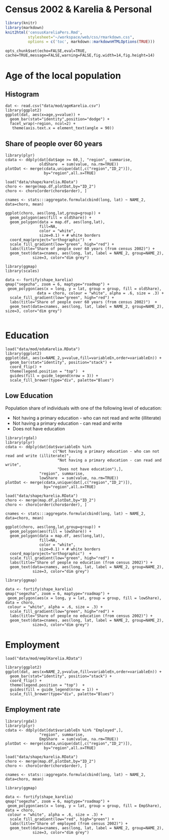 # Census 2002 & Karelia & Personal

```r
library(knitr)
library(markdown)
knit2html('censusKareliaPers.Rmd', 
          stylesheet="~/workspace/web/css/rmarkdown.css",
          options = c('toc', markdown::markdownHTMLOptions(TRUE)))
```


```roptscensus
opts_chunk$set(echo=FALSE,eval=TRUE, cache=TRUE,message=FALSE,warning=FALSE,fig.width=14,fig.height=14)
```


# Age of the local population

## Histogram


```rcenKarePersAgePlot1

dat <- read.csv("data/mod/ageKarelia.csv")
library(ggplot2)
ggplot(dat, aes(x=age,y=value)) +
  geom_bar(stat="identity",position="dodge") +
  facet_wrap(~region, ncol=2) +
   theme(axis.text.x = element_text(angle = 90))
```

## Share of people over 60 years

```rcenKarePersAgeMap1

library(plyr)
cdata <- ddply(dat[dat$age >= 60,], "region", summarise,
               oldShare  = sum(value, na.rm=TRUE))
plotDat <- merge(cdata,unique(dat[,c("region","ID_2")]),
                 by="region",all.x=TRUE)

load("data/shape/karelia.RData")
choro <- merge(map.df,plotDat,by="ID_2")
choro <- choro[order(choro$order), ]

cnames <- stats:::aggregate.formula(cbind(long, lat) ~ NAME_2, data=choro, mean)

ggplot(choro, aes(long,lat,group=group)) +
  geom_polygon(aes(fill = oldShare)) +
  geom_polygon(data = map.df, aes(long,lat), 
               fill=NA, 
               color = "white",
               size=0.1) + # white borders
  coord_map(project="orthographic")  +
  scale_fill_gradient(low="green", high="red") +
  labs(title="Share of people over 60 years (from census 2002)") +
  geom_text(data=cnames, aes(long, lat, label = NAME_2, group=NAME_2), 
            size=3, color="dim grey")

```


```rcenKarePersAgeMap2
library(ggmap)
library(scales)

data <- fortify(shape_karelia)
qmap("segezha", zoom = 6, maptype="roadmap") +
 geom_polygon(aes(x = long, y = lat, group = group, fill = oldShare), 
              data = choro, colour = "white", alpha = .6, size = .3) +
  scale_fill_gradient(low="green", high="red") +
  labs(title="Share of people over 60 years (from census 2002)")  +
  geom_text(data=cnames, aes(long, lat, label = NAME_2, group=NAME_2), size=3, color="dim grey")


```


# Education

```rcenKarePersEduPlot1
load("data/mod/eduKarelia.RData")
library(ggplot2)
ggplot(dat, aes(x=NAME_2,y=value,fill=variableEn,order=variableEn)) +
  geom_bar(stat="identity", position="stack") +
  coord_flip() + 
  theme(legend.position = "top")  +
  guides(fill = guide_legend(nrow = 3)) +
  scale_fill_brewer(type="div", palette="Blues")
```

## Low Education

Population share of individuals with one of the following level of education: 

- Not having a primary education - who can not read and write (illiterate)
- Not having a primary education - can read and write
- Does not have education


```rcenKarePersEduMap1
library(rgdal)
library(plyr)
cdata <- ddply(dat[dat$variableEn %in% 
                     c("Not having a primary education - who can not read and write (illiterate)",
                       "Not having a primary education - can read and write",
                       "Does not have education"),], 
               "region", summarise,
               lowShare  = sum(value, na.rm=TRUE))
plotDat <- merge(cdata,unique(dat[,c("region","ID_2")]),
                 by="region",all.x=TRUE)

load("data/shape/karelia.RData")
choro <- merge(map.df,plotDat,by="ID_2")
choro <- choro[order(choro$order), ]

cnames <- stats:::aggregate.formula(cbind(long, lat) ~ NAME_2, data=choro, mean)

ggplot(choro, aes(long,lat,group=group)) +
  geom_polygon(aes(fill = lowShare)) +
  geom_polygon(data = map.df, aes(long,lat), 
               fill=NA, 
               color = "white",
               size=0.1) + # white borders
  coord_map(project="orthographic")  +
  scale_fill_gradient(low="green", high="red") +
  labs(title="Share of people no education (from census 2002)") +
  geom_text(data=cnames, aes(long, lat, label = NAME_2, group=NAME_2), 
            size=3, color="dim grey")

```

```rrcenKareliaPersEduMap2
library(ggmap)

data <- fortify(shape_karelia)
qmap("segezha", zoom = 6, maptype="roadmap") +
 geom_polygon(aes(x = long, y = lat, group = group, fill = lowShare), data = choro,
 colour = "white", alpha = .6, size = .3) +
  scale_fill_gradient(low="green", high="red") +
  labs(title="Share of people no education (from census 2002)") +
  geom_text(data=cnames, aes(long, lat, label = NAME_2, group=NAME_2), 
            size=3, color="dim grey")

```


# Employment

```rcenKarePersEmpPlot1

load("data/mod/emplKarelia.RData")

library(ggplot2)
ggplot(dat, aes(x=NAME_2,y=value,fill=variableEn,order=variableEn)) +
  geom_bar(stat="identity", position="stack") +
  coord_flip() + 
  theme(legend.position = "top")  +
  guides(fill = guide_legend(nrow = 1)) +
  scale_fill_brewer(type="div", palette="Blues")

```

## Employment rate


```rcenKarePersEmpMap1


library(rgdal)
library(plyr)
cdata <- ddply(dat[dat$variableEn %in% "Employed",], 
               "region", summarise,
               EmpShare  = sum(value, na.rm=TRUE))
plotDat <- merge(cdata,unique(dat[,c("region","ID_2")]),
                 by="region",all.x=TRUE)

load("data/shape/karelia.RData")
choro <- merge(map.df,plotDat,by="ID_2")
choro <- choro[order(choro$order), ]

cnames <- stats:::aggregate.formula(cbind(long, lat) ~ NAME_2, data=choro, mean)

library(ggmap)

data <- fortify(shape_karelia)
qmap("segezha", zoom = 6, maptype="roadmap") +
 geom_polygon(aes(x = long, y = lat, group = group, fill = EmpShare), data = choro,
 colour = "white", alpha = .6, size = .3) +
  scale_fill_gradient(low="red", high="green") +
  labs(title="Share of employed (from census 2002)") +
  geom_text(data=cnames, aes(long, lat, label = NAME_2, group=NAME_2), 
            size=3, color="dim grey")

```


